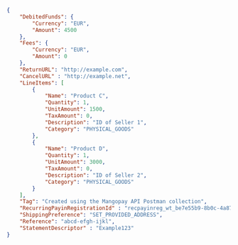 ```json REST  
{
    "DebitedFunds": {
        "Currency": "EUR",
        "Amount": 4500
    },
    "Fees": {
        "Currency": "EUR",
        "Amount": 0
    },
    "ReturnURL": "http://example.com",
    "CancelURL" : "http://example.net",
    "LineItems": [
        {
            "Name": "Product C",
            "Quantity": 1,
            "UnitAmount": 1500,
            "TaxAmount": 0,
            "Description": "ID of Seller 1",
            "Category": "PHYSICAL_GOODS"
        },
        {
            "Name": "Product D",
            "Quantity": 1,
            "UnitAmount": 3000,
            "TaxAmount": 0,
            "Description": "ID of Seller 2",
            "Category": "PHYSICAL_GOODS"
        }
    ],
    "Tag": "Created using the Mangopay API Postman collection",
    "RecurringPayinRegistrationId" : "recpayinreg_wt_be7e55b9-8b0c-4a87-a815-00e55748c723",
    "ShippingPreference": "SET_PROVIDED_ADDRESS",
    "Reference": "abcd-efgh-ijkl",
    "StatementDescriptor" : "Example123"
}
```